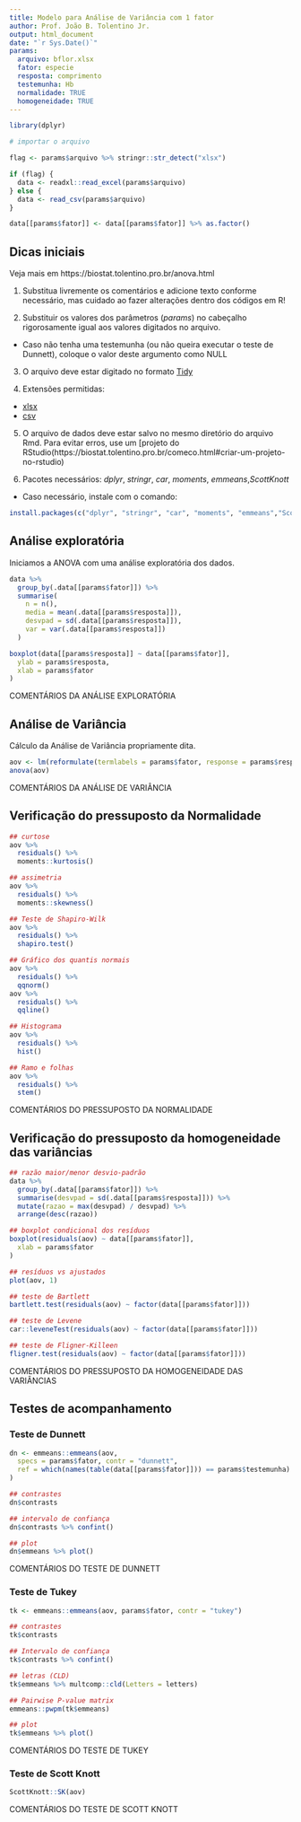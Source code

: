 ```yaml
---
title: Modelo para Análise de Variância com 1 fator
author: Prof. João B. Tolentino Jr.
output: html_document
date: "`r Sys.Date()`"
params:
  arquivo: bflor.xlsx
  fator: especie
  resposta: comprimento
  testemunha: Hb
  normalidade: TRUE
  homogeneidade: TRUE
---
```


```r
library(dplyr)

# importar o arquivo

flag <- params$arquivo %>% stringr::str_detect("xlsx")

if (flag) {
  data <- readxl::read_excel(params$arquivo)
} else {
  data <- read_csv(params$arquivo)
}

data[[params$fator]] <- data[[params$fator]] %>% as.factor()

```

## Dicas iniciais

Veja mais em https://biostat.tolentino.pro.br/anova.html

1. Substitua livremente os comentários e adicione texto conforme necessário, mas cuidado ao fazer alterações dentro dos códigos em R!

2. Substituir os valores dos parâmetros (*params*) no cabeçalho rigorosamente igual aos valores digitados no arquivo.
* Caso não tenha uma testemunha (ou não queira executar o teste de Dunnett), coloque o valor deste argumento como NULL

3. O arquivo deve estar digitado no formato [Tidy](https://biostat.tolentino.pro.br/comeco.html#tidydata)

4. Extensões permitidas:
* [xlsx](https://biostat.tolentino.pro.br/comeco.html#importando-arquivos-do-excel)
* [csv](https://biostat.tolentino.pro.br/comeco.html#importar-arquivos-.csv)

5. O arquivo de dados deve estar salvo no mesmo diretório do arquivo Rmd. Para evitar erros, use um [projeto do RStudio(https://biostat.tolentino.pro.br/comeco.html#criar-um-projeto-no-rstudio)

6. Pacotes necessários: *dplyr*, *stringr*, *car*, *moments*, *emmeans*,*ScottKnott*

* Caso necessário, instale com o comando:

```r
install.packages(c("dplyr", "stringr", "car", "moments", "emmeans","ScottKnott"))
```





## Análise exploratória

Iniciamos a ANOVA com uma análise exploratória dos dados.

```r
data %>%
  group_by(.data[[params$fator]]) %>%
  summarise(
    n = n(),
    media = mean(.data[[params$resposta]]),
    desvpad = sd(.data[[params$resposta]]),
    var = var(.data[[params$resposta]])
  )

boxplot(data[[params$resposta]] ~ data[[params$fator]],
  ylab = params$resposta,
  xlab = params$fator
)
```

COMENTÁRIOS DA ANÁLISE EXPLORATÓRIA


## Análise de Variância

Cálculo da Análise de Variância propriamente dita.

```r
aov <- lm(reformulate(termlabels = params$fator, response = params$resposta), data = data)
anova(aov)
```

COMENTÁRIOS DA ANÁLISE DE VARIÂNCIA


## Verificação do pressuposto da Normalidade

```r
## curtose
aov %>%
  residuals() %>%
  moments::kurtosis()

## assimetria
aov %>%
  residuals() %>%
  moments::skewness()

## Teste de Shapiro-Wilk
aov %>%
  residuals() %>%
  shapiro.test()

## Gráfico dos quantis normais
aov %>%
  residuals() %>%
  qqnorm()
aov %>%
  residuals() %>%
  qqline()

## Histograma
aov %>%
  residuals() %>%
  hist()

## Ramo e folhas
aov %>%
  residuals() %>%
  stem()
```


COMENTÁRIOS DO PRESSUPOSTO DA NORMALIDADE


## Verificação do pressuposto da homogeneidade das variâncias

```r
## razão maior/menor desvio-padrão
data %>%
  group_by(.data[[params$fator]]) %>%
  summarise(desvpad = sd(.data[[params$resposta]])) %>%
  mutate(razao = max(desvpad) / desvpad) %>%
  arrange(desc(razao))

## boxplot condicional dos resíduos
boxplot(residuals(aov) ~ data[[params$fator]],
  xlab = params$fator
)

## resíduos vs ajustados
plot(aov, 1)

## teste de Bartlett
bartlett.test(residuals(aov) ~ factor(data[[params$fator]]))

## teste de Levene
car::leveneTest(residuals(aov) ~ factor(data[[params$fator]]))

## teste de Fligner-Killeen
fligner.test(residuals(aov) ~ factor(data[[params$fator]]))
```


COMENTÁRIOS DO PRESSUPOSTO DA HOMOGENEIDADE DAS VARIÂNCIAS


## Testes de acompanhamento

### Teste de Dunnett

```r
dn <- emmeans::emmeans(aov,
  specs = params$fator, contr = "dunnett",
  ref = which(names(table(data[[params$fator]])) == params$testemunha)
)

## contrastes
dn$contrasts

## intervalo de confiança
dn$contrasts %>% confint()

## plot
dn$emmeans %>% plot()
```

COMENTÁRIOS DO TESTE DE DUNNETT


### Teste de Tukey

```r
tk <- emmeans::emmeans(aov, params$fator, contr = "tukey")

## contrastes
tk$contrasts

## Intervalo de confiança
tk$contrasts %>% confint()

## letras (CLD)
tk$emmeans %>% multcomp::cld(Letters = letters)

## Pairwise P-value matrix
emmeans::pwpm(tk$emmeans)

## plot
tk$emmeans %>% plot()
```


COMENTÁRIOS DO TESTE DE TUKEY

### Teste de Scott Knott

```r
ScottKnott::SK(aov)
```

COMENTÁRIOS DO TESTE DE SCOTT KNOTT
